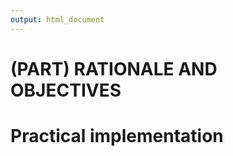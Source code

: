 ```yaml
---
output: html_document
---
```


# (PART) RATIONALE AND OBJECTIVES  {-}

# Practical implementation {#chapter04}
